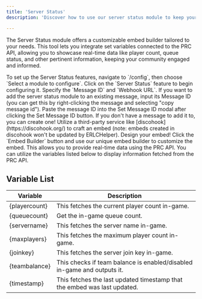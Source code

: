 ```yaml
---
title: 'Server Status'
description: 'Discover how to use our server status module to keep your community updated with live information about current in-game player count, queue status, and more.'

---
```


The Server Status module offers a customizable embed builder tailored to your needs. This tool lets you integrate set variables connected to the PRC API, allowing you to showcase real-time data like player count, queue status, and other pertinent information, keeping your community engaged and informed.

<Tabs>
  <Tab title="Configuration Step One">
    To set up the Server Status features, navigate to `/config`, then choose `Select a module to configure`. Click on the `Server Status` feature to begin configuring it.
  </Tab>
  <Tab title="Configuration Step Two">
    Specify the `Message ID` and `Webhook URL`. If you want to add the server status module to an existing message, input its Message ID (you can get this by right-clicking the message and selecting "copy message id"). Paste the message ID into the Set Message ID modal after clicking the Set Message ID button. If you don't have a message to add it to, you can create one! Utilize a third-party service like [discohook](https://discohook.org/) to craft an embed (note: embeds created in discohook won't be updated by ERLCHelper).
  </Tab>
  <Tab title="Configuration Step Three">
    Design your embed! Click the `Embed Builder` button and use our unique embed builder to customize the embed. This allows you to provide real-time data using the PRC API. You can utilize the variables listed below to display information fetched from the PRC API.
  </Tab>
</Tabs>

<h2> Variable List </h2>

| Variable      | Description                                                              |
| ------------- | ------------------------------------------------------------------------- |
| {playercount} | This fetches the current player count in-game.                           |
| {queuecount}  | Get the in-game queue count.                                             |
| {servername}  | This fetches the server name in-game.                                    |
| {maxplayers}  | This fetches the maximum player count in-game.                           |
| {joinkey}     | This fetches the server join key in-game.                                |
| {teambalance} | This checks if team balance is enabled/disabled in-game and outputs it.  |
| {timestamp}   | This fetches the last updated timestamp that the embed was last updated. |











